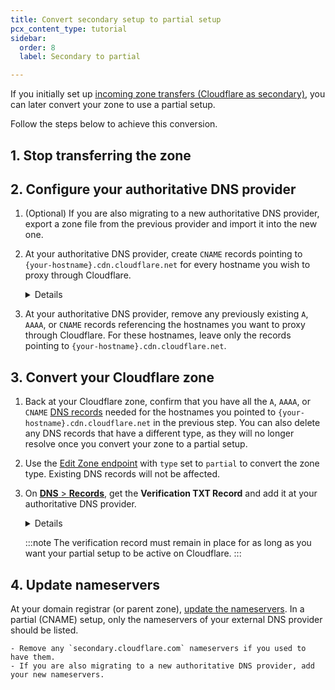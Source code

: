 ```yaml
---
title: Convert secondary setup to partial setup
pcx_content_type: tutorial
sidebar:
  order: 8
  label: Secondary to partial

---
```




If you initially set up [incoming zone transfers (Cloudflare as secondary)](/dns/zone-setups/zone-transfers/cloudflare-as-secondary/setup/), you can later convert your zone to use a <GlossaryTooltip term="partial setup">partial setup</GlossaryTooltip>.

<Render file="conversion-subdomain-setup-callout" />

Follow the steps below to achieve this conversion.

## 1. Stop transferring the zone

<Render file="secondary-conversion-unlink" />

## 2. Configure your authoritative DNS provider

1. (Optional) If you are also migrating to a new authoritative DNS provider, export a zone file from the previous provider and import it into the new one.
2. At your authoritative DNS provider, create `CNAME` records pointing to `{your-hostname}.cdn.cloudflare.net` for every hostname you wish to proxy through Cloudflare.

    <Details header="Example CNAME record at authoritative DNS provider">

    The `CNAME` record for `www.example.com` would be:

    ```txt
    www.example.com CNAME www.example.com.cdn.cloudflare.net
    ```
    </Details>

3. At your authoritative DNS provider, remove any previously existing `A`, `AAAA`, or `CNAME` records referencing the hostnames you want to proxy through Cloudflare. For these hostnames, leave only the records pointing to `{your-hostname}.cdn.cloudflare.net`.

## 3. Convert your Cloudflare zone

1. Back at your Cloudflare zone, confirm that you have all the `A`, `AAAA`, or `CNAME` [DNS records](/dns/manage-dns-records/how-to/create-dns-records/) needed for the hostnames you pointed to `{your-hostname}.cdn.cloudflare.net` in the previous step. You can also delete any DNS records that have a different type, as they will no longer resolve once you convert your zone to a partial setup.
2. Use the [Edit Zone endpoint](/api/resources/zones/methods/edit/) with `type` set to `partial` to convert the zone type. Existing DNS records will not be affected.
3. On [**DNS** > **Records**](https://dash.cloudflare.com/?to=/:account/:zone/dns/records), get the **Verification TXT Record** and add it at your authoritative DNS provider.

    <Details header="Example verification record">

    A verification record for `sub.example.com` might be:

    | Type | Name                            | Content             |
    | ---- | ------------------------------- | ------------------- |
    | TXT  | `cloudflare-verify.sub.example.com` | 966215192-518620144 |

    If your authoritative DNS provider automatically appends DNS record `name` fields with your domain, make sure to only insert `cloudflare-verify` as the record name. Otherwise, it may result in an incorrect record name, such as `cloudflare-verify.sub.example.com.sub.example.com`.

    After creating the record, you can use this [Dig Web Interface link](https://digwebinterface.com/?type=TXT&ns=auth&nameservers=) to search (`dig`) for `cloudflare-verify.<YOUR DOMAIN>` and validate if it is working.

    </Details>

    :::note
    The verification record must remain in place for as long as you want your partial setup to be active on Cloudflare.
    :::

## 4. Update nameservers

At your domain registrar (or parent zone), [update the nameservers](/dns/nameservers/update-nameservers/). In a partial (CNAME) setup, only the nameservers of your external DNS provider should be listed.

    - Remove any `secondary.cloudflare.com` nameservers if you used to have them.
    - If you are also migrating to a new authoritative DNS provider, add your new nameservers.